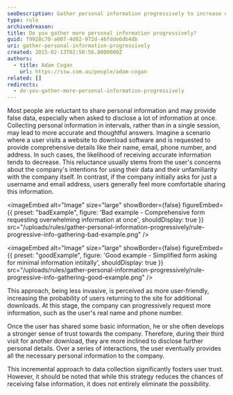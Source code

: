 ```yaml
---
seoDescription: Gather personal information progressively to increase user trust and accuracy by collecting minimal details initially and gradually requesting more information.
type: rule
archivedreason:
title: Do you gather more personal information progressively?
guid: f9928c70-a007-4d02-972d-46fdde6db4db
uri: gather-personal-information-progressively
created: 2015-02-13T02:50:56.0000000Z
authors:
  - title: Adam Cogan
    url: https://ssw.com.au/people/adam-cogan
related: []
redirects:
  - do-you-gather-more-personal-information-progressively
---
```


Most people are reluctant to share personal information and may provide false data, especially when asked to disclose a lot of information at once. Collecting personal information in intervals, rather than in a single session, may lead to more accurate and thoughtful answers.
Imagine a scenario where a user visits a website to download software and is requested to provide comprehensive details like their name, email, phone number, and address. In such cases, the likelihood of receiving accurate information tends to decrease. This reluctance usually stems from the user's concerns about the company's intentions for using their data and their unfamiliarity with the company itself. In contrast, if the company initially asks for just a username and email address, users generally feel more comfortable sharing this information.

<imageEmbed
  alt="Image"
  size="large"
  showBorder={false}
  figureEmbed={{
    preset: "badExample",
    figure: 'Bad example - Comprehensive form requesting overwhelming information at once',
    shouldDisplay: true
  }}
  src="/uploads/rules/gather-personal-information-progressively/rule-progressive-info-gathering-bad-example.png"
/>

<imageEmbed
  alt="Image"
  size="large"
  showBorder={false}
  figureEmbed={{
    preset: "goodExample",
    figure: 'Good example - Simplified form asking for minimal information intiitally',
    shouldDisplay: true
  }}
  src="/uploads/rules/gather-personal-information-progressively/rule-progressive-info-gathering-good-example.png"
/>

This approach, being less invasive, is perceived as more user-friendly, increasing the probability of users returning to the site for additional downloads. At this stage, the company can progressively request more information, such as the user's real name and phone number.

Once the user has shared some basic information, he or she often develops a stronger sense of trust towards the company. Therefore, during their third visit for another download, they are more inclined to disclose further personal details. Over a series of interactions, the user eventually provides all the necessary personal information to the company.

This incremental approach to data collection significantly fosters user trust. However, it should be noted that while this strategy reduces the chances of receiving false information, it does not entirely eliminate the possibility.